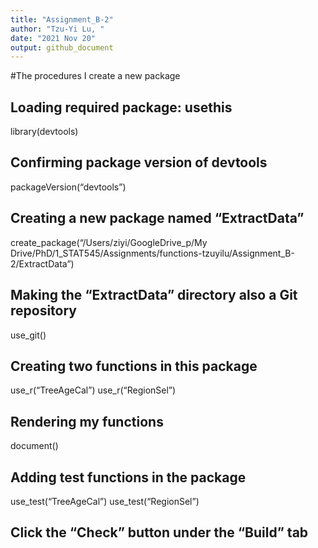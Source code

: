 ```yaml
---
title: "Assignment_B-2"
author: "Tzu-Yi Lu, "
date: "2021 Nov 20"
output: github_document
---
```


#The procedures I create a new package

## Loading required package: usethis
library(devtools)

## Confirming package version of devtools
packageVersion("devtools") 

## Creating a new package named "ExtractData"
create_package("/Users/ziyi/GoogleDrive_p/My Drive/PhD/1_STAT545/Assignments/functions-tzuyilu/Assignment_B-2/ExtractData")

## Making the "ExtractData" directory also a Git repository
use_git()

## Creating two functions in this package
use_r("TreeAgeCal")
use_r("RegionSel")

## Rendering my functions
document()

## Adding test functions in the package
use_test("TreeAgeCal")
use_test("RegionSel")


## Click the "Check" button under the "Build" tab

